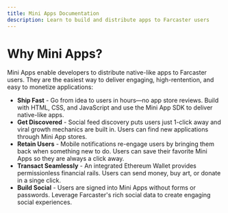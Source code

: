 ```yaml
---
title: Mini Apps Documentation
description: Learn to build and distribute apps to Farcaster users
---
```

 
# Why Mini Apps?

Mini Apps enable developers to distribute native-like apps to Farcaster users.
They are the easiest way to deliver engaging, high-rentention, and easy to
monetize applications:

- **Ship Fast** - Go from idea to users in hours—no app store reviews. Build
with HTML, CSS, and JavaScript and use the Mini App SDK to deliver native-like
apps.
- **Get Discovered** - Social feed discovery puts users just 1-click away and
viral growth mechanics are built in. Users can find new applications through
Mini App stores.
- **Retain Users** - Mobile notifications re-engage users by bringing them back
when something new to do. Users can save their favorite Mini Apps so they are
always a click away. 
- **Transact Seamlessly** - An integrated Ethereum Wallet provides
permissionless financial rails. Users can send money, buy art, or donate in a
singe click.
- **Build Social** - Users are signed into Mini Apps without forms or
passwords. Leverage Farcaster's rich social data to create engaging social
experiences.
